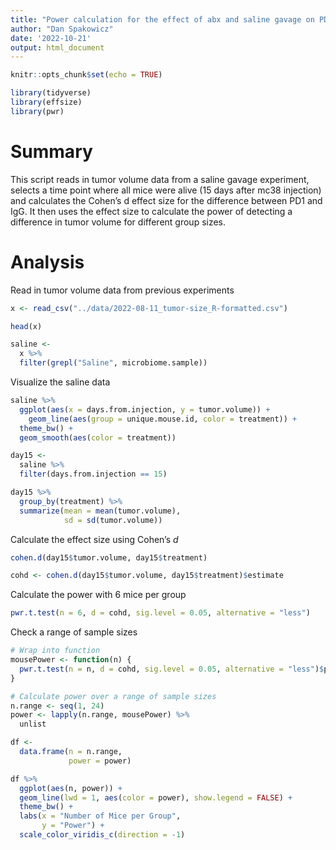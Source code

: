 ```yaml
---
title: "Power calculation for the effect of abx and saline gavage on PD1 vs IgG on mc38 tumor volume"
author: "Dan Spakowicz"
date: '2022-10-21'
output: html_document
---
```


```r
knitr::opts_chunk$set(echo = TRUE)

library(tidyverse)
library(effsize)
library(pwr)
```

# Summary

This script reads in tumor volume data from a saline gavage experiment, selects a time point where all mice were alive (15 days after mc38 injection) and calculates the Cohen's d effect size for the difference between PD1 and IgG. It then uses the effect size to calculate the power of detecting a difference in tumor volume for different group sizes.

# Analysis

Read in tumor volume data from previous experiments

```r
x <- read_csv("../data/2022-08-11_tumor-size_R-formatted.csv")

head(x)
```

```r
saline <- 
  x %>%
  filter(grepl("Saline", microbiome.sample))
```

Visualize the saline data

```r
saline %>%
  ggplot(aes(x = days.from.injection, y = tumor.volume)) +
    geom_line(aes(group = unique.mouse.id, color = treatment)) + 
  theme_bw() +
  geom_smooth(aes(color = treatment))
```

```r
day15 <- 
  saline %>%
  filter(days.from.injection == 15)

day15 %>%
  group_by(treatment) %>%
  summarize(mean = mean(tumor.volume),
            sd = sd(tumor.volume))
```

Calculate the effect size using Cohen's *d*

```r
cohen.d(day15$tumor.volume, day15$treatment)

cohd <- cohen.d(day15$tumor.volume, day15$treatment)$estimate
```

Calculate the power with 6 mice per group

```r
pwr.t.test(n = 6, d = cohd, sig.level = 0.05, alternative = "less")
```

Check a range of sample sizes

```r
# Wrap into function
mousePower <- function(n) {
  pwr.t.test(n = n, d = cohd, sig.level = 0.05, alternative = "less")$power
}

# Calculate power over a range of sample sizes
n.range <- seq(1, 24)
power <- lapply(n.range, mousePower) %>%
  unlist

df <- 
  data.frame(n = n.range,
             power = power)

```

```r
df %>%
  ggplot(aes(n, power)) +
  geom_line(lwd = 1, aes(color = power), show.legend = FALSE) +
  theme_bw() +
  labs(x = "Number of Mice per Group",
       y = "Power") +
  scale_color_viridis_c(direction = -1)
```
